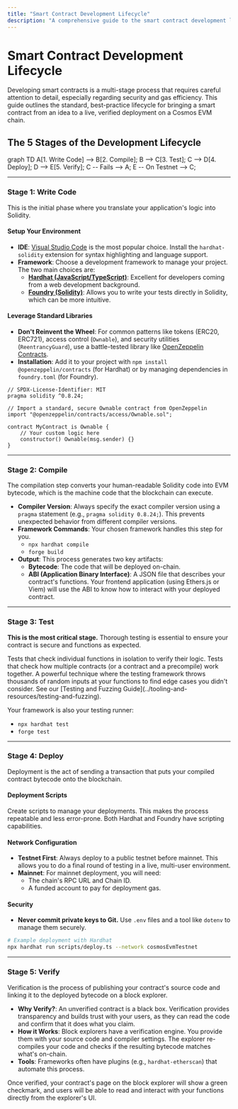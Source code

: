```yaml
---
title: "Smart Contract Development Lifecycle"
description: "A comprehensive guide to the smart contract development lifecycle: writing, compiling, testing, deploying, and verifying contracts on Cosmos EVM."
---
```


# Smart Contract Development Lifecycle

Developing smart contracts is a multi-stage process that requires careful attention to detail, especially regarding security and gas efficiency. This guide outlines the standard, best-practice lifecycle for bringing a smart contract from an idea to a live, verified deployment on a Cosmos EVM chain.

## The 5 Stages of the Development Lifecycle

<div className="mermaid">
graph TD
    A[1. Write Code] --> B[2. Compile];
    B --> C[3. Test];
    C --> D[4. Deploy];
    D --> E[5. Verify];
    C -- Fails --> A;
    E -- On Testnet --> C;
</div>

---

### Stage 1: Write Code

This is the initial phase where you translate your application's logic into Solidity.

#### **Setup Your Environment**
-   **IDE**: [Visual Studio Code](https://code.visualstudio.com/) is the most popular choice. Install the `hardhat-solidity` extension for syntax highlighting and language support.
-   **Framework**: Choose a development framework to manage your project. The two main choices are:
    -   **[Hardhat (JavaScript/TypeScript)](../tooling-and-resources/hardhat-guide)**: Excellent for developers coming from a web development background.
    -   **[Foundry (Solidity)](../tooling-and-resources/foundry-guide)**: Allows you to write your tests directly in Solidity, which can be more intuitive.

#### **Leverage Standard Libraries**
-   **Don't Reinvent the Wheel**: For common patterns like tokens (ERC20, ERC721), access control (`Ownable`), and security utilities (`ReentrancyGuard`), use a battle-tested library like [OpenZeppelin Contracts](https://www.openzeppelin.com/contracts).
-   **Installation**: Add it to your project with `npm install @openzeppelin/contracts` (for Hardhat) or by managing dependencies in `foundry.toml` (for Foundry).

```solidity
// SPDX-License-Identifier: MIT
pragma solidity ^0.8.24;

// Import a standard, secure Ownable contract from OpenZeppelin
import "@openzeppelin/contracts/access/Ownable.sol";

contract MyContract is Ownable {
    // Your custom logic here
    constructor() Ownable(msg.sender) {}
}
```

---

### Stage 2: Compile

The compilation step converts your human-readable Solidity code into EVM bytecode, which is the machine code that the blockchain can execute.

-   **Compiler Version**: Always specify the exact compiler version using a `pragma` statement (e.g., `pragma solidity 0.8.24;`). This prevents unexpected behavior from different compiler versions.
-   **Framework Commands**: Your chosen framework handles this step for you.
    -   `npx hardhat compile`
    -   `forge build`
-   **Output**: This process generates two key artifacts:
    -   **Bytecode**: The code that will be deployed on-chain.
    -   **ABI (Application Binary Interface)**: A JSON file that describes your contract's functions. Your frontend application (using Ethers.js or Viem) will use the ABI to know how to interact with your deployed contract.

---

### Stage 3: Test

**This is the most critical stage.** Thorough testing is essential to ensure your contract is secure and functions as expected.

<CardGroup>
  <Card title="Unit Testing" icon="scale-balanced">
    Tests that check individual functions in isolation to verify their logic.
  </Card>
  <Card title="Integration Testing" icon="network-wired">
    Tests that check how multiple contracts (or a contract and a precompile) work together.
  </Card>
  <Card title="Fuzz Testing" icon="vial-virus">
    A powerful technique where the testing framework throws thousands of random inputs at your functions to find edge cases you didn't consider. See our [Testing and Fuzzing Guide](../tooling-and-resources/testing-and-fuzzing).
  </Card>
</CardGroup>

Your framework is also your testing runner:
-   `npx hardhat test`
-   `forge test`

---

### Stage 4: Deploy

Deployment is the act of sending a transaction that puts your compiled contract bytecode onto the blockchain.

#### **Deployment Scripts**
Create scripts to manage your deployments. This makes the process repeatable and less error-prone. Both Hardhat and Foundry have scripting capabilities.

#### **Network Configuration**
-   **Testnet First**: Always deploy to a public testnet before mainnet. This allows you to do a final round of testing in a live, multi-user environment.
-   **Mainnet**: For mainnet deployment, you will need:
    -   The chain's RPC URL and Chain ID.
    -   A funded account to pay for deployment gas.

#### **Security**
-   **Never commit private keys to Git.** Use `.env` files and a tool like `dotenv` to manage them securely.

```bash
# Example deployment with Hardhat
npx hardhat run scripts/deploy.ts --network cosmosEvmTestnet
```

---

### Stage 5: Verify

Verification is the process of publishing your contract's source code and linking it to the deployed bytecode on a block explorer.

-   **Why Verify?**: An unverified contract is a black box. Verification provides transparency and builds trust with your users, as they can read the code and confirm that it does what you claim.
-   **How it Works**: Block explorers have a verification engine. You provide them with your source code and compiler settings. The explorer re-compiles your code and checks if the resulting bytecode matches what's on-chain.
-   **Tools**: Frameworks often have plugins (e.g., `hardhat-etherscan`) that automate this process.

Once verified, your contract's page on the block explorer will show a green checkmark, and users will be able to read and interact with your functions directly from the explorer's UI.
